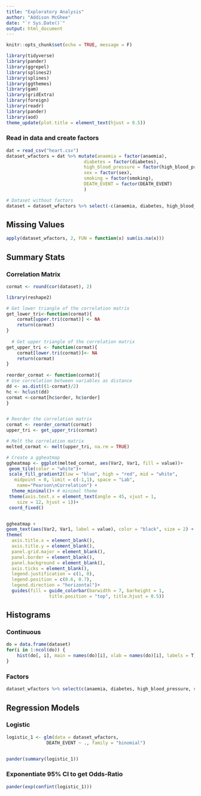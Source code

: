```yaml
---
title: "Exploratory Analysis"
author: "Addison McGhee"
date: "`r Sys.Date()`"
output: html_document
---
```


```r
knitr::opts_chunk$set(echo = TRUE, message = F)
```


```r
library(tidyverse)
library(pander)
library(ggrepel)
library(splines2)
library(splines)
library(ggthemes)
library(gam)
library(gridExtra)
library(foreign)
library(readr)
library(pander)
library(aod)
theme_update(plot.title = element_text(hjust = 0.5))
```

### Read in data and create factors
```r
dat = read_csv("heart.csv")
dataset_wfactors = dat %>% mutate(anaemia = factor(anaemia),
                             diabetes = factor(diabetes),
                             high_blood_pressure = factor(high_blood_pressure),
                             sex = factor(sex),
                             smoking = factor(smoking),
                             DEATH_EVENT = factor(DEATH_EVENT)
                             )

# Dataset without factors
dataset = dataset_wfactors %>% select(-c(anaemia, diabetes, high_blood_pressure, sex, smoking, DEATH_EVENT))
```

## Missing Values
```r
apply(dataset_wfactors, 2, FUN = function(x) sum(is.na(x)))
```


## Summary Stats

### Correlation Matrix
```r
cormat <- round(cor(dataset), 2)

library(reshape2)

# Get lower triangle of the correlation matrix
get_lower_tri<-function(cormat){
    cormat[upper.tri(cormat)] <- NA
    return(cormat)
}
  
  # Get upper triangle of the correlation matrix
get_upper_tri <- function(cormat){
    cormat[lower.tri(cormat)]<- NA
    return(cormat)
}
  
reorder_cormat <- function(cormat){
# Use correlation between variables as distance
dd <- as.dist((1-cormat)/2)
hc <- hclust(dd)
cormat <-cormat[hc$order, hc$order]
}


# Reorder the correlation matrix
cormat <- reorder_cormat(cormat)
upper_tri <- get_upper_tri(cormat)

# Melt the correlation matrix
melted_cormat <- melt(upper_tri, na.rm = TRUE)

# Create a ggheatmap
ggheatmap <- ggplot(melted_cormat, aes(Var2, Var1, fill = value))+
 geom_tile(color = "white")+
 scale_fill_gradient2(low = "blue", high = "red", mid = "white", 
   midpoint = 0, limit = c(-1,1), space = "Lab", 
    name="Pearson\nCorrelation") +
  theme_minimal()+ # minimal theme
 theme(axis.text.x = element_text(angle = 45, vjust = 1, 
    size = 12, hjust = 1))+
 coord_fixed()


ggheatmap + 
geom_text(aes(Var2, Var1, label = value), color = "black", size = 2) +
theme(
  axis.title.x = element_blank(),
  axis.title.y = element_blank(),
  panel.grid.major = element_blank(),
  panel.border = element_blank(),
  panel.background = element_blank(),
  axis.ticks = element_blank(),
  legend.justification = c(1, 0),
  legend.position = c(0.6, 0.7),
  legend.direction = "horizontal")+
  guides(fill = guide_colorbar(barwidth = 7, barheight = 1,
                title.position = "top", title.hjust = 0.5))
```


## Histograms

### Continuous
```r
do = data.frame(dataset)
for(i in 1:ncol(do)) {
    hist(do[, i], main = names(do)[i], xlab = names(do)[i], labels = T)
}
```

### Factors
```r
dataset_wfactors %>% select(c(anaemia, diabetes, high_blood_pressure, sex, smoking, DEATH_EVENT)) %>% apply(2, table) %>% pander
```


## Regression Models

### Logistic
```r
logistic_1 <- glm(data = dataset_wfactors,
               DEATH_EVENT ~ ., family = "binomial")


pander(summary(logistic_1))
```

### Exponentiate 95% CI to get Odds-Ratio
```r
pander(exp(confint(logistic_1)))
```








